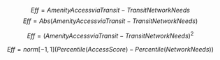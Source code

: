 $$Eff = Amenity Access via Transit - Transit Network Needs$$
$$Eff = Abs(Amenity Access via Transit - Transit Network Needs)$$

$$Eff = (Amenity Access via Transit - Transit Network Needs)^2$$



$$Eff = norm[-1, 1] (Percentile(Access Score) - Percentile(Network Needs))$$
